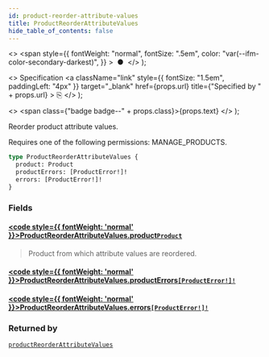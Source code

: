 ```yaml
---
id: product-reorder-attribute-values
title: ProductReorderAttributeValues
hide_table_of_contents: false
---
```


  <>
    <span
      style={{
        fontWeight: "normal",
        fontSize: ".5em",
        color: "var(--ifm-color-secondary-darkest)",
      }}
    >
      &nbsp;●&nbsp;
    </span>
  </>
);

  <>
    Specification
    <a
      className="link"
      style={{ fontSize: "1.5em", paddingLeft: "4px" }}
      target="\_blank"
      href={props.url}
      title={"Specified by " + props.url}
    >
      ⎘
    </a>
  </>
);

  <>
    <span class={"badge badge--" + props.class}>{props.text}</span>
  </>
);

Reorder product attribute values.

Requires one of the following permissions: MANAGE_PRODUCTS.

```graphql
type ProductReorderAttributeValues {
  product: Product
  productErrors: [ProductError!]!
  errors: [ProductError!]!
}
```

### Fields

#### [<code style={{ fontWeight: 'normal' }}>ProductReorderAttributeValues.<b>product</b></code>](#)<Bullet />[`Product`](../../../developer/api-reference/objects/product) <Badge class="secondary" text="object"/>

> Product from which attribute values are reordered.

#### [<code style={{ fontWeight: 'normal' }}>ProductReorderAttributeValues.<b>productErrors</b></code>](#)<Bullet />[`[ProductError!]!`](../../../developer/api-reference/objects/product-error) <Badge class="secondary" text="non-null"/> <Badge class="secondary" text="object"/>

>

#### [<code style={{ fontWeight: 'normal' }}>ProductReorderAttributeValues.<b>errors</b></code>](#)<Bullet />[`[ProductError!]!`](../../../developer/api-reference/objects/product-error) <Badge class="secondary" text="non-null"/> <Badge class="secondary" text="object"/>

>

### Returned by

[`productReorderAttributeValues`](../../../developer/api-reference/mutations/product-reorder-attribute-values) <Badge class="secondary" text="mutation"/>
